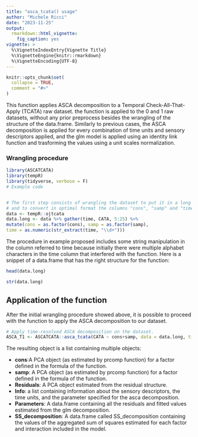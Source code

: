 ---
title: "asca_tcata() usage"
author: "Michele Ricci"
date: "2023-11-25"
output: 
  rmarkdown::html_vignette:
    fig_caption: yes
vignette: >
  %\VignetteIndexEntry{Vignette Title}
  %\VignetteEngine{knitr::rmarkdown}
  %\VignetteEncoding{UTF-8}
---

```{r setup, include = FALSE}
knitr::opts_chunk$set(
  collapse = TRUE,
  comment = "#>"
)
```

This function applies ASCA decomposition to a Temporal Check-All-That-Apply (TCATA) raw dataset. the function is applied to the 0 and 1 raw datasets, without any prior preprocess besides the wrangling of the structure of the data.frame. Similarly to previous cases, the ASCA decomposition is applied for every combination of time units and sensory descriptors applied, and the glm model is applied using an identity link function and trasforming the values using a unit scales normalization.

### Wrangling procedure

```{r}
library(ASCATCATA)
library(tempR)
library(tidyverse, verbose = F)
# Example code


# The first step consists of wrangling the dataset to put it in a long format
# and to convert in optimal format the columns "cons", "samp" and "time".
data <- tempR::ojtcata
data.long <- data %>% gather(time, CATA, 5:25) %>%
mutate(cons = as.factor(cons), samp = as.factor(samp),
time = as.numeric(str_extract(time, "\\d+")))

```


The procedure in example proposed includes some string manipulation in the column referred to time because initially there were multiple alphabet characters in the time column that interfered with the function. Here is a snippet of a data.frame that has the right structure for the function:

```{r}
head(data.long)

str(data.long)
```

## Application of the function

After the initial wrangling procedure showed above, it is possible to proceed with the function to apply the ASCA decomposition to our dataset.

```{r}
# Apply time-resolved ASCA decomposition on the dataset.
ASCA_T1 <- ASCATCATA::asca_tcata(CATA ~ cons+samp, data = data.long, timecol = "time", attributes = "attribute")

```


The resulting object is a list containing multiple objects:

* **cons**:A PCA object (as estimated by prcomp function) for a factor defined in the formula of the function.
* **samp**: A PCA object (as estimated by prcomp function) for a factor defined in the formula of the function.
* **Residuals**: A PCA object estimated from the residual structure.
* **Info**: a list containing information about the sensory descriptors, the time units, and the parameter specified for the asca decomposition.
* **Parameters**: A data.frame containing all the residuals and fitted values estimated from the glm decomposition.
* **SS_decomposition**: A data.frame called SS_decomposition containing the values of the aggregated sum of squares estimated for each factor and interaction included in the model.




